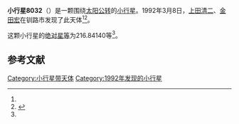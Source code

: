 {{Infobox planet
| bgcolour = #FFFFC0
| name = 8032 Michaeladams
| symbol = 
| image = 
| caption = 
| discovery = yes
| discovery_ref = 
| discoverer = [[上田清二|上田清二]]、[[金田宏|金田宏]]
| discovery_site = [[钏路市|钏路市]] 
| discovered = 1992年3月8日
| designations = yes
| mp_name = 
| named_after = 
| alt_names = 1992 ES1/ 1970 GX1 / 1981 FK1 / 1997 YH20
| mp_category = [[主带小行星|主带小行星]]
| orbit_ref = <ref name="a">[http://ssd.jpl.nasa.gov/sbdb.cgi?sstr=8032 8032 Michaeladams] {{Wayback|url=http://ssd.jpl.nasa.gov/sbdb.cgi?sstr=8032 |date=20210717063641 }}，小行星數據庫瀏覽器（JPL Small-Body Database Browser）－[[美国国家航空航天局|美国国家航空航天局]]喷气推进实验室</ref>
| epoch = 2456400.5 (2013年4月18日更新)
| aphelion = {{convert|2.8060282|AU|km|3|abbr=on|lk=out}}
| perihelion = {{convert|1.9722018|AU|km|3|abbr=on}}
| semimajor = {{convert|2.3891150|AU|km|3|abbr=on}}
| eccentricity = 0.1745053
| period = 1348.820035 [[日|日]]<br />3.69[[儒略年|儒略年]]
| avg_speed = 
| inclination = 9.16441
| asc_node = 35.83329
| mean_anomaly = 
| arg_peri = 216.84140
| satellites = 
| physical_characteristics = yes
| dimensions = 
| mass = 
| density = 
| surface_grav = 
| escape_velocity = 
| sidereal_day = 
| axial_tilt = 
| pole_ecliptic_lat = 
| pole_ecliptic_lon = 
| albedo = 
| temperatures= 
| temp_name1 = 
| mean_temp_1 = 
| max_temp_1 = 
| temp_name2 = 
| max_temp_2 = 
| spectral_type = 
| abs_magnitude = 216.84140
}}

'''小行星8032'''（{{lang-en|8032 Michaeladams}}）是一颗围绕[[太阳|太阳]][[公转|公转]]的[[小行星|小行星]]。1992年3月8日，[[上田清二|上田清二]]、[[金田宏|金田宏]]在钏路市发现了此天体<ref name="a" /><ref>{{cite news|title=小行星列表|url=http://cfa-www.harvard.edu/iau/lists/NumberedMPs.txt|accessdate=2013-07-08|newspaper=哈佛大学|archive-date=2008-05-17|archive-url=https://web.archive.org/web/20080517010638/http://cfa-www.harvard.edu/iau/lists/NumberedMPs.txt|dead-url=no}}</ref>。

这颗小行星的[[绝对星等|绝对星等]]为216.84140等<ref name="a" />。

==参考文献==
{{reflist}}
{{Minor Planet Number|[[小行星8031|小行星8031]]|[[小行星8033|小行星8033]]}}

{{小天体}}

[[Category:小行星带天体|Category:小行星带天体]]
[[Category:1992年发现的小行星|Category:1992年发现的小行星]]

{{asteroid-stub}}